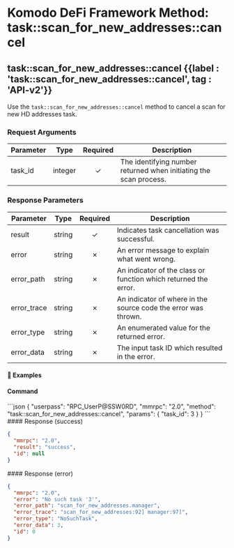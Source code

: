 
# Komodo DeFi Framework Method: task::scan\_for\_new\_addresses::cancel

## task::scan\_for\_new\_addresses::cancel {{label : 'task::scan_for_new_addresses::cancel', tag : 'API-v2'}}

Use the `task::scan_for_new_addresses::cancel` method to cancel a scan for new HD addresses task.

### Request Arguments

| Parameter | Type    | Required | Description                                                       |
| --------- | ------- | :------: | ----------------------------------------------------------------- |
| task\_id  | integer |     ✓    | The identifying number returned when initiating the scan process. |

### Response Parameters

| Parameter    | Type   | Required | Description                                                     |
| ------------ | ------ | :------: | --------------------------------------------------------------- |
| result       | string |     ✓    | Indicates task cancellation was successful.                     |
| error        | string |     ✗    | An error message to explain what went wrong.                    |
| error\_path  | string |     ✗    | An indicator of the class or function which returned the error. |
| error\_trace | string |     ✗    | An indicator of where in the source code the error was thrown.  |
| error\_type  | string |     ✗    | An enumerated value for the returned error.                     |
| error\_data  | string |     ✗    | The input task ID which resulted in the error.                  |

#### 📌 Examples

#### Command

<CodeGroup title="task::scan_for_new_addresses::cancel" tag="POST" label="task::scan_for_new_addresses::cancel" mm2MethodDecorate="true">
  ```json
  {
    "userpass": "RPC_UserP@SSW0RD",
    "mmrpc": "2.0",
    "method": "task::scan_for_new_addresses::cancel",
    "params": {
      "task_id": 3
    }
  }
  ```
</CodeGroup>

<CollapsibleSection expandedText="Hide Response" collapsedText="Show Response">
  #### Response (success)

  ```json
  {
    "mmrpc": "2.0",
    "result": "success",
    "id": null
  }
  ```
</CollapsibleSection>

<CollapsibleSection expandedText="Hide Response" collapsedText="Show Response">
  #### Response (error)

  ```json
  {
    "mmrpc": "2.0",
    "error": "No such task '3'",
    "error_path": "scan_for_new_addresses.manager",
    "error_trace": "scan_for_new_addresses:92] manager:97]",
    "error_type": "NoSuchTask",
    "error_data": 3,
    "id": 0
  }
  ```
</CollapsibleSection>
